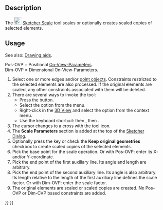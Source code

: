<languages/>
<translate>

<!--T:1-->
{{Docnav
|[[Sketcher_Rotate|Rotate/Polar Transform]]
|[[Sketcher_Offset|Offset]]
|[[Sketcher_Workbench|Sketcher]]
|IconL=Sketcher_Rotate.svg
|IconR=Sketcher_Offset.svg
|IconC=Workbench_Sketcher.svg
}}

<!--T:2-->
{{GuiCommand
|Name=Sketcher Scale
|MenuLocation=Sketch → Sketcher Tools → Scale
|Workbenches=[[Sketcher_Workbench|Sketcher]]
|Shortcut={{KEY|Z}} {{KEY|P}} {{KEY|S}}
|Version=1.0
|SeeAlso=
}}

==Description== <!--T:3-->

<!--T:4-->
The [[Image:Sketcher_Scale.svg|24px]] [[Sketcher_Scale|Sketcher Scale]] tool scales or optionally creates scaled copies of selected elements.

==Usage== <!--T:5-->

<!--T:6-->
See also: [[Sketcher_Workbench#Drawing_aids|Drawing aids]].

<!--T:7-->
Pos-OVP = Positional [[Sketcher_Preferences#General|On-View-Parameters]].<br>
Dim-OVP = Dimensional On-View-Parameters.

<!--T:8-->
# Select one or more edges and/or [[Sketcher_CreatePoint|point objects]]. Constraints restricted to the selected elements are also processed. If the original elements are scaled, any other constraints associated with them will be deleted.
# There are several ways to invoke the tool:
#* Press the {{Button|[[Image:Sketcher_Scale.svg|16px]] [[Sketcher_Scale|Scale]]}} button.
#* Select the {{MenuCommand|Sketch → Sketcher Tools → [[Image:Sketcher_Scale.svg|16px]] Scale}} option from the menu.
#* Right-click in the [[3D_View|3D View]] and select the {{MenuCommand|[[Image:Sketcher_Scale.svg|16px]] Scale}} option from the context menu.
#* Use the keyboard shortcut: {{KEY|Z}} then {{KEY|P}}, then {{KEY|S}}.
# The cursor changes to a cross with the tool icon.
# The '''Scale Parameters''' section is added at the top of the [[Sketcher_Dialog|Sketcher Dialog]].
# Optionally press the {{KEY|U}} key or check the '''Keep original geometries''' checkbox to create scaled copies of the selected elements.
# Pick the base point for the scale operation. Or with Pos-OVP: enter its X- and/or Y-coordinate.
# Pick the end point of the first auxiliary line. Its angle and length are arbitrary.
# Pick the end point of the second auxiliary line. Its angle is also arbitrary. Its length relative to the length of the first auxiliary line defines the scale factor. Or with Dim-OVP: enter the scale factor.
# The original elements are scaled or scaled copies are created. No Pos-OVP or Dim-OVP based constraints are added.


<!--T:9-->
{{Docnav
|[[Sketcher_Rotate|Rotate/Polar Transform]]
|[[Sketcher_Offset|Offset]]
|[[Sketcher_Workbench|Sketcher]]
|IconL=Sketcher_Rotate.svg
|IconR=Sketcher_Offset.svg
|IconC=Workbench_Sketcher.svg
}}

</translate>
{{Sketcher_Tools_navi{{#translation:}}}}
{{Userdocnavi{{#translation:}}}}